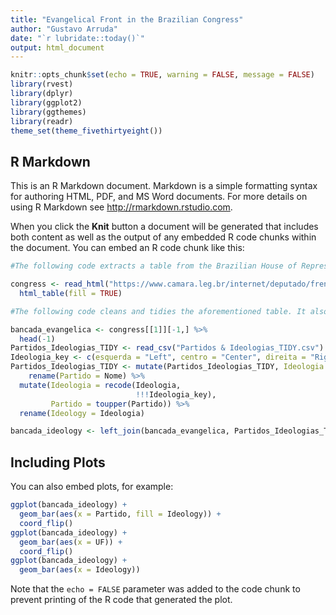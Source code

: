 ```yaml
---
title: "Evangelical Front in the Brazilian Congress"
author: "Gustavo Arruda"
date: "`r lubridate::today()`"
output: html_document
---
```


```r
knitr::opts_chunk$set(echo = TRUE, warning = FALSE, message = FALSE)
library(rvest)
library(dplyr)
library(ggplot2)
library(ggthemes)
library(readr)
theme_set(theme_fivethirtyeight())
```

## R Markdown

This is an R Markdown document. Markdown is a simple formatting syntax for authoring HTML, PDF, and MS Word documents. For more details on using R Markdown see <http://rmarkdown.rstudio.com>.

When you click the **Knit** button a document will be generated that includes both content as well as the output of any embedded R code chunks within the document. You can embed an R code chunk like this:

```r

#The following code extracts a table from the Brazilian House of Representatives website. The table contains information of all the representatives that officially participate in the Congressional Evangelical Front.

congress <- read_html("https://www.camara.leg.br/internet/deputado/frenteDetalhe.asp?id=54010") %>%
  html_table(fill = TRUE)

#The following code cleans and tidies the aforementioned table. It also reads another table I created based on this article (https://congressoemfoco.uol.com.br/legislativo/direita-cresce-e-engole-o-centro-no-congresso-mais-fragmentado-da-historia/), cleans it and join it to the former one. The second table contains the ideological inclination of each Brazilian party.

bancada_evangelica <- congress[[1]][-1,] %>%
  head(-1)
Partidos_Ideologias_TIDY <- read_csv("Partidos & Ideologias_TIDY.csv")
Ideologia_key <- c(esquerda = "Left", centro = "Center", direita = "Right")
Partidos_Ideologias_TIDY <- mutate(Partidos_Ideologias_TIDY, Ideologia = ifelse(is.na(Ideologia), "esquerda", Ideologia)) %>%
    rename(Partido = Nome) %>%
  mutate(Ideologia = recode(Ideologia, 
                            !!!Ideologia_key),
         Partido = toupper(Partido)) %>%
  rename(Ideology = Ideologia)

bancada_ideology <- left_join(bancada_evangelica, Partidos_Ideologias_TIDY)
```

## Including Plots

You can also embed plots, for example:

```r
ggplot(bancada_ideology) +
  geom_bar(aes(x = Partido, fill = Ideology)) +
  coord_flip()
ggplot(bancada_ideology) +
  geom_bar(aes(x = UF)) +
  coord_flip()
ggplot(bancada_ideology) +
  geom_bar(aes(x = Ideology))
```

Note that the `echo = FALSE` parameter was added to the code chunk to prevent printing of the R code that generated the plot.
